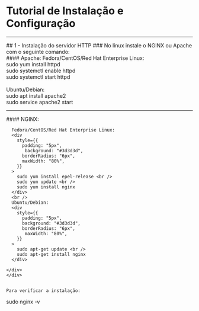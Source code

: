 # Tutorial de Instalação e Configuração

---

<div style={{ textAlign: "left" }}>
  ## 1 - Instalação do servidor HTTP
  ### No linux instale o NGINX ou Apache com o seguinte comando: <br />

  <div style={{display:'flex'}}>
  <div style={{width:'100%'}}>
      #### Apache:
    Fedora/CentOS/Red Hat Enterprise Linux:
      <div
        style={{
          padding: "5px",
           background: "#3d3d3d",
          borderRadius: "6px",
          maxWidth: "80%",
        }}
      >
        sudo yum install httpd <br />
        sudo systemctl enable httpd <br />
        sudo systemctl start httpd
      </div>
      <br />
      Ubuntu/Debian:
      <div
        style={{
          padding: "5px",
          background: "#3d3d3d",
          borderRadius: "6px",
          maxWidth: "80%",
        }}
      >
        sudo apt install apache2 <br />
        sudo service apache2 start
      </div>
      </div>
   <hr style={{marginRight:'70px', border:'none',width:'1px',color:'#333', background:'gray'}} />
    <div style={{width:'100%'}}>
      #### NGINX:

      Fedora/CentOS/Red Hat Enterprise Linux:
      <div
        style={{
          padding: "5px",
           background: "#3d3d3d",
          borderRadius: "6px",
          maxWidth: "80%",
        }}
      >
        sudo yum install epel-release <br />
        sudo yum update <br />
        sudo yum install nginx
      </div>
      <br />
      Ubuntu/Debian:
      <div
        style={{
          padding: "5px",
          background: "#3d3d3d",
          borderRadius: "6px",
           maxWidth: "80%",
        }}
      >
        sudo apt-get update <br />
        sudo apt-get install nginx
      </div>

    </div>
    </div>


    Para verificar a instalação:
   <div
        style={{
          paddingLeft: "4px",
          padding:'1px',
          background: "#3d3d3d",
          borderRadius: "6px",
           maxWidth: "20%",
        }}
      >
        sudo nginx -v
      </div>
  </div>
